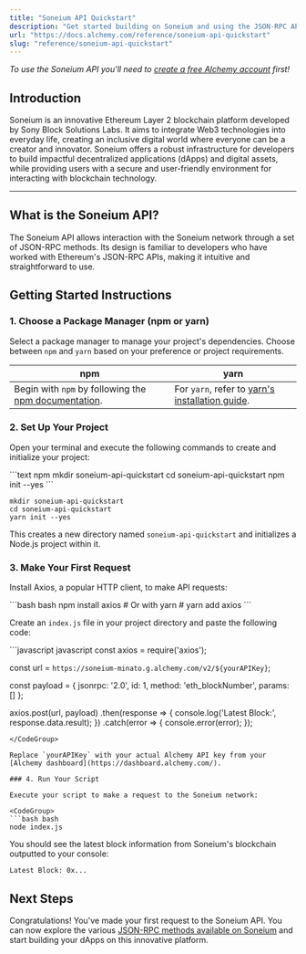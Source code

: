```yaml
---
title: "Soneium API Quickstart"
description: "Get started building on Soneium and using the JSON-RPC API"
url: "https://docs.alchemy.com/reference/soneium-api-quickstart"
slug: "reference/soneium-api-quickstart"
---
```


*To use the Soneium API you'll need to [create a free Alchemy account](https://dashboard.alchemy.com/signup/) first!*

## Introduction

Soneium is an innovative Ethereum Layer 2 blockchain platform developed by Sony Block Solutions Labs. It aims to integrate Web3 technologies into everyday life, creating an inclusive digital world where everyone can be a creator and innovator. Soneium offers a robust infrastructure for developers to build impactful decentralized applications (dApps) and digital assets, while providing users with a secure and user-friendly environment for interacting with blockchain technology.

***

## What is the Soneium API?

The Soneium API allows interaction with the Soneium network through a set of JSON-RPC methods. Its design is familiar to developers who have worked with Ethereum's JSON-RPC APIs, making it intuitive and straightforward to use.

## Getting Started Instructions

### 1. Choose a Package Manager (npm or yarn)

Select a package manager to manage your project's dependencies. Choose between `npm` and `yarn` based on your preference or project requirements.

| npm                                                                                                                       | yarn                                                                                                |
| ------------------------------------------------------------------------------------------------------------------------- | --------------------------------------------------------------------------------------------------- |
| Begin with `npm` by following the [npm documentation](https://docs.npmjs.com/downloading-and-installing-node-js-and-npm). | For `yarn`, refer to [yarn's installation guide](https://classic.yarnpkg.com/lang/en/docs/install). |

### 2. Set Up Your Project

Open your terminal and execute the following commands to create and initialize your project:

<CodeGroup>
  ```text npm
  mkdir soneium-api-quickstart
  cd soneium-api-quickstart
  npm init --yes
  ```

  ```text yarn
  mkdir soneium-api-quickstart
  cd soneium-api-quickstart
  yarn init --yes
  ```
</CodeGroup>

This creates a new directory named `soneium-api-quickstart` and initializes a Node.js project within it.

### 3. Make Your First Request

Install Axios, a popular HTTP client, to make API requests:

<CodeGroup>
  ```bash bash
  npm install axios
  # Or with yarn
  # yarn add axios
  ```
</CodeGroup>

Create an `index.js` file in your project directory and paste the following code:

<CodeGroup>
  ```javascript javascript
  const axios = require('axios');

  const url = `https://soneium-minato.g.alchemy.com/v2/${yourAPIKey}`;

  const payload = {
    jsonrpc: '2.0',
    id: 1,
    method: 'eth_blockNumber',
    params: []
  };

  axios.post(url, payload)
    .then(response => {
      console.log('Latest Block:', response.data.result);
    })
    .catch(error => {
      console.error(error);
    });
  ```
</CodeGroup>

Replace `yourAPIKey` with your actual Alchemy API key from your [Alchemy dashboard](https://dashboard.alchemy.com/).

### 4. Run Your Script

Execute your script to make a request to the Soneium network:

<CodeGroup>
  ```bash bash
  node index.js
  ```
</CodeGroup>

You should see the latest block information from Soneium's blockchain outputted to your console:

```shell
Latest Block: 0x...
```

## Next Steps

Congratulations! You've made your first request to the Soneium API. You can now explore the various [JSON-RPC methods available on Soneium](/reference/soneium-api-endpoints) and start building your dApps on this innovative platform.
